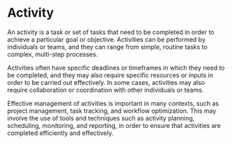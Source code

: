 


# Activity



An activity is a task or set of tasks that need to be completed in order to achieve a particular goal or objective. Activities can be performed by individuals or teams, and they can range from simple, routine tasks to complex, multi-step processes.



Activities often have specific deadlines or timeframes in which they need to be completed, and they may also require specific resources or inputs in order to be carried out effectively. In some cases, activities may also require collaboration or coordination with other individuals or teams.



Effective management of activities is important in many contexts, such as project management, task tracking, and workflow optimization. This may involve the use of tools and techniques such as activity planning, scheduling, monitoring, and reporting, in order to ensure that activities are completed efficiently and effectively.



